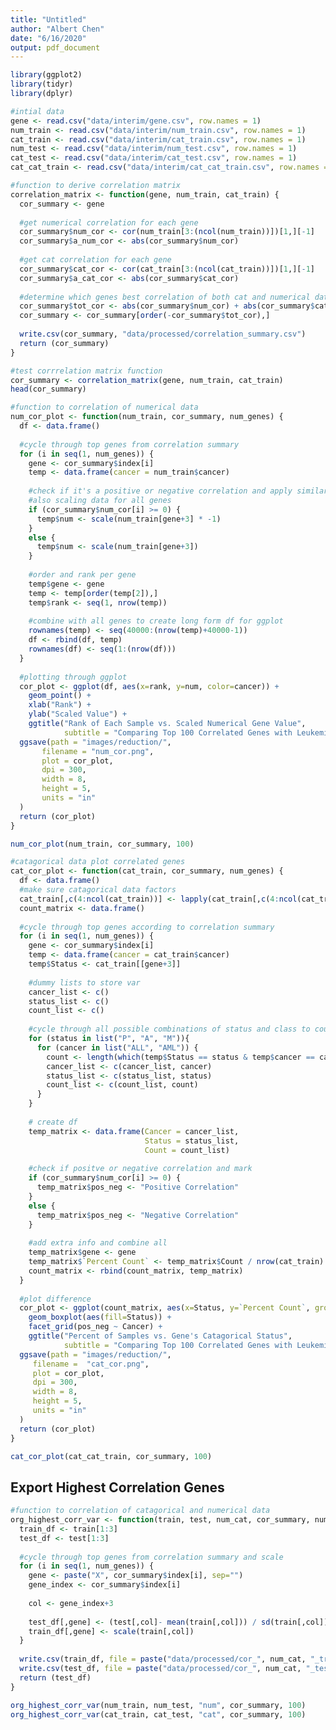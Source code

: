 ```yaml
---
title: "Untitled"
author: "Albert Chen"
date: "6/16/2020"
output: pdf_document
---
```


```r
library(ggplot2)
library(tidyr)
library(dplyr)
```


```r
#intial data
gene <- read.csv("data/interim/gene.csv", row.names = 1)
num_train <- read.csv("data/interim/num_train.csv", row.names = 1)
cat_train <- read.csv("data/interim/cat_train.csv", row.names = 1)
num_test <- read.csv("data/interim/num_test.csv", row.names = 1)
cat_test <- read.csv("data/interim/cat_test.csv", row.names = 1)
cat_cat_train <- read.csv("data/interim/cat_cat_train.csv", row.names = 1)
```


```r
#function to derive correlation matrix
correlation_matrix <- function(gene, num_train, cat_train) {
  cor_summary <- gene
  
  #get numerical correlation for each gene
  cor_summary$num_cor <- cor(num_train[3:(ncol(num_train))])[1,][-1]
  cor_summary$a_num_cor <- abs(cor_summary$num_cor)
  
  #get cat correlation for each gene
  cor_summary$cat_cor <- cor(cat_train[3:(ncol(cat_train))])[1,][-1]
  cor_summary$a_cat_cor <- abs(cor_summary$cat_cor)
  
  #determine which genes best correlation of both cat and numerical data
  cor_summary$tot_cor <- abs(cor_summary$num_cor) + abs(cor_summary$cat_cor)
  cor_summary <- cor_summary[order(-cor_summary$tot_cor),]
  
  write.csv(cor_summary, "data/processed/correlation_summary.csv")
  return (cor_summary)
}

#test corrrelation matrix function
cor_summary <- correlation_matrix(gene, num_train, cat_train)
head(cor_summary)
```


```r
#function to correlation of numerical data
num_cor_plot <- function(num_train, cor_summary, num_genes) {
  df <- data.frame()
  
  #cycle through top genes from correlation summary
  for (i in seq(1, num_genes)) {
    gene <- cor_summary$index[i]
    temp <- data.frame(cancer = num_train$cancer)
    
    #check if it's a positive or negative correlation and apply similar relationship
    #also scaling data for all genes
    if (cor_summary$num_cor[i] >= 0) {
      temp$num <- scale(num_train[gene+3] * -1)
    } 
    else {
      temp$num <- scale(num_train[gene+3])
    } 
    
    #order and rank per gene
    temp$gene <- gene
    temp <- temp[order(temp[2]),]
    temp$rank <- seq(1, nrow(temp))
    
    #combine with all genes to create long form df for ggplot
    rownames(temp) <- seq(40000:(nrow(temp)+40000-1))
    df <- rbind(df, temp)
    rownames(df) <- seq(1:(nrow(df)))
  }
  
  #plotting through ggplot
  cor_plot <- ggplot(df, aes(x=rank, y=num, color=cancer)) + 
    geom_point() +
    xlab("Rank") +
    ylab("Scaled Value") +
    ggtitle("Rank of Each Sample vs. Scaled Numerical Gene Value", 
            subtitle = "Comparing Top 100 Correlated Genes with Leukemia Classes")
  ggsave(path = "images/reduction/",
       filename = "num_cor.png",
       plot = cor_plot,
       dpi = 300, 
       width = 8,
       height = 5,
       units = "in"
  )
  return (cor_plot)
}

num_cor_plot(num_train, cor_summary, 100)
```

```r
#catagorical data plot correlated genes
cat_cor_plot <- function(cat_train, cor_summary, num_genes) {
  df <- data.frame()
  #make sure catagorical data factors
  cat_train[,c(4:ncol(cat_train))] <- lapply(cat_train[,c(4:ncol(cat_train))], factor)
  count_matrix <- data.frame()
  
  #cycle through top genes according to correlation summary
  for (i in seq(1, num_genes)) {
    gene <- cor_summary$index[i]
    temp <- data.frame(cancer = cat_train$cancer)
    temp$Status <- cat_train[[gene+3]]
    
    #dummy lists to store var
    cancer_list <- c()
    status_list <- c()
    count_list <- c()
    
    #cycle through all possible combinations of status and class to count
    for (status in list("P", "A", "M")){
      for (cancer in list("ALL", "AML")) {
        count <- length(which(temp$Status == status & temp$cancer == cancer))
        cancer_list <- c(cancer_list, cancer)
        status_list <- c(status_list, status)
        count_list <- c(count_list, count)
      }
    }
    
    # create df
    temp_matrix <- data.frame(Cancer = cancer_list,
                              Status = status_list,
                              Count = count_list)
    
    #check if positve or negative correlation and mark
    if (cor_summary$num_cor[i] >= 0) {
      temp_matrix$pos_neg <- "Positive Correlation"
    } 
    else {
      temp_matrix$pos_neg <- "Negative Correlation"
    }
    
    #add extra info and combine all
    temp_matrix$gene <- gene
    temp_matrix$`Percent Count` <- temp_matrix$Count / nrow(cat_train)
    count_matrix <- rbind(count_matrix, temp_matrix)
  }
  
  #plot difference
  cor_plot <- ggplot(count_matrix, aes(x=Status, y=`Percent Count`, group=Status)) + 
    geom_boxplot(aes(fill=Status)) +
    facet_grid(pos_neg ~ Cancer) +
    ggtitle("Percent of Samples vs. Gene's Catagorical Status", 
            subtitle = "Comparing Top 100 Correlated Genes with Leukemia Classes")
  ggsave(path = "images/reduction/",
     filename =  "cat_cor.png",
     plot = cor_plot,
     dpi = 300, 
     width = 8,
     height = 5,
     units = "in"
  )
  return (cor_plot)
}

cat_cor_plot(cat_cat_train, cor_summary, 100)
```

## Export Highest Correlation Genes

```r
#function to correlation of catagorical and numerical data
org_highest_corr_var <- function(train, test, num_cat, cor_summary, num_genes) {
  train_df <- train[1:3]
  test_df <- test[1:3]
  
  #cycle through top genes from correlation summary and scale
  for (i in seq(1, num_genes)) {
    gene <- paste("X", cor_summary$index[i], sep="")
    gene_index <- cor_summary$index[i]
    
    col <- gene_index+3
    
    test_df[,gene] <- (test[,col]- mean(train[,col])) / sd(train[,col])
    train_df[,gene] <- scale(train[,col])
  }
  
  write.csv(train_df, file = paste("data/processed/cor_", num_cat, "_train.csv", sep=""))
  write.csv(test_df, file = paste("data/processed/cor_", num_cat, "_test.csv", sep=""))
  return (test_df)
}

org_highest_corr_var(num_train, num_test, "num", cor_summary, 100)
org_highest_corr_var(cat_train, cat_test, "cat", cor_summary, 100)
```

